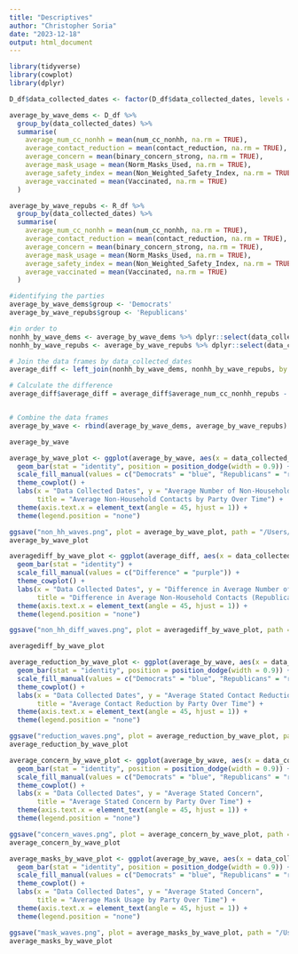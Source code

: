 ```yaml
---
title: "Descriptives"
author: "Christopher Soria"
date: "2023-12-18"
output: html_document
---
```

```r
library(tidyverse)
library(cowplot)
library(dplyr)
```

```r
D_df$data_collected_dates <- factor(D_df$data_collected_dates, levels = c("June 18-24, '20", "September 12-20, '20'", "December 1-7, '20'","February 9-14, '21'","May 14-25, '21'"))  
```


```r
average_by_wave_dems <- D_df %>%
  group_by(data_collected_dates) %>%
  summarise(
    average_num_cc_nonhh = mean(num_cc_nonhh, na.rm = TRUE),
    average_contact_reduction = mean(contact_reduction, na.rm = TRUE),
    average_concern = mean(binary_concern_strong, na.rm = TRUE),
    average_mask_usage = mean(Norm_Masks_Used, na.rm = TRUE),
    average_safety_index = mean(Non_Weighted_Safety_Index, na.rm = TRUE),
    average_vaccinated = mean(Vaccinated, na.rm = TRUE)
  )

average_by_wave_repubs <- R_df %>%
  group_by(data_collected_dates) %>%
  summarise(
    average_num_cc_nonhh = mean(num_cc_nonhh, na.rm = TRUE),
    average_contact_reduction = mean(contact_reduction, na.rm = TRUE),
    average_concern = mean(binary_concern_strong, na.rm = TRUE),
    average_mask_usage = mean(Norm_Masks_Used, na.rm = TRUE),
    average_safety_index = mean(Non_Weighted_Safety_Index, na.rm = TRUE),
    average_vaccinated = mean(Vaccinated, na.rm = TRUE)
  )

#identifying the parties
average_by_wave_dems$group <- 'Democrats'
average_by_wave_repubs$group <- 'Republicans'

#in order to 
nonhh_by_wave_dems <- average_by_wave_dems %>% dplyr::select(data_collected_dates, average_num_cc_nonhh)
nonhh_by_wave_repubs <- average_by_wave_repubs %>% dplyr::select(data_collected_dates, average_num_cc_nonhh)

# Join the data frames by data_collected_dates
average_diff <- left_join(nonhh_by_wave_dems, nonhh_by_wave_repubs, by = "data_collected_dates", suffix = c("_dems", "_repubs"))

# Calculate the difference
average_diff$average_diff = average_diff$average_num_cc_nonhh_repubs - average_diff$average_num_cc_nonhh_dems


# Combine the data frames
average_by_wave <- rbind(average_by_wave_dems, average_by_wave_repubs)

average_by_wave
```

```r
average_by_wave_plot <- ggplot(average_by_wave, aes(x = data_collected_dates, y = average_num_cc_nonhh, fill = group)) +
  geom_bar(stat = "identity", position = position_dodge(width = 0.9)) +
  scale_fill_manual(values = c("Democrats" = "blue", "Republicans" = "red")) +
  theme_cowplot() +
  labs(x = "Data Collected Dates", y = "Average Number of Non-Household Contacts",
       title = "Average Non-Household Contacts by Party Over Time") +
  theme(axis.text.x = element_text(angle = 45, hjust = 1)) +
  theme(legend.position = "none")

ggsave("non_hh_waves.png", plot = average_by_wave_plot, path = "/Users/chrissoria/Documents/Research/BICS_Political_Polarization/plots/Descriptives", width = 12, height = 8, units = "in")
average_by_wave_plot
```

```r
averagediff_by_wave_plot <- ggplot(average_diff, aes(x = data_collected_dates, y = average_diff, fill = "Difference")) +
  geom_bar(stat = "identity") +
  scale_fill_manual(values = c("Difference" = "purple")) +
  theme_cowplot() +
  labs(x = "Data Collected Dates", y = "Difference in Average Number of Non-Household Contacts Over Time", 
       title = "Difference in Average Non-Household Contacts (Republicans - Democrats)") +
  theme(axis.text.x = element_text(angle = 45, hjust = 1)) +
  theme(legend.position = "none")

ggsave("non_hh_diff_waves.png", plot = averagediff_by_wave_plot, path = "/Users/chrissoria/Documents/Research/BICS_Political_Polarization/plots/Descriptives", width = 12, height = 8, units = "in")

averagediff_by_wave_plot
```

```r
average_reduction_by_wave_plot <- ggplot(average_by_wave, aes(x = data_collected_dates, y = average_contact_reduction, fill = group)) +
  geom_bar(stat = "identity", position = position_dodge(width = 0.9)) +
  scale_fill_manual(values = c("Democrats" = "blue", "Republicans" = "red")) +
  theme_cowplot() +
  labs(x = "Data Collected Dates", y = "Average Stated Contact Reduction",
       title = "Average Contact Reduction by Party Over Time") +
  theme(axis.text.x = element_text(angle = 45, hjust = 1)) +
  theme(legend.position = "none")

ggsave("reduction_waves.png", plot = average_reduction_by_wave_plot, path = "/Users/chrissoria/Documents/Research/BICS_Political_Polarization/plots/Descriptives", width = 12, height = 8, units = "in")
average_reduction_by_wave_plot
```

```r
average_concern_by_wave_plot <- ggplot(average_by_wave, aes(x = data_collected_dates, y = average_concern, fill = group)) +
  geom_bar(stat = "identity", position = position_dodge(width = 0.9)) +
  scale_fill_manual(values = c("Democrats" = "blue", "Republicans" = "red")) +
  theme_cowplot() +
  labs(x = "Data Collected Dates", y = "Average Stated Concern",
       title = "Average Stated Concern by Party Over Time") +
  theme(axis.text.x = element_text(angle = 45, hjust = 1)) +
  theme(legend.position = "none")

ggsave("concern_waves.png", plot = average_concern_by_wave_plot, path = "/Users/chrissoria/Documents/Research/BICS_Political_Polarization/plots/Descriptives", width = 12, height = 8, units = "in")
average_concern_by_wave_plot
```

```r
average_masks_by_wave_plot <- ggplot(average_by_wave, aes(x = data_collected_dates, y = average_mask_usage, fill = group)) +
  geom_bar(stat = "identity", position = position_dodge(width = 0.9)) +
  scale_fill_manual(values = c("Democrats" = "blue", "Republicans" = "red")) +
  theme_cowplot() +
  labs(x = "Data Collected Dates", y = "Average Stated Concern",
       title = "Average Mask Usage by Party Over Time") +
  theme(axis.text.x = element_text(angle = 45, hjust = 1)) +
  theme(legend.position = "none")

ggsave("mask_waves.png", plot = average_masks_by_wave_plot, path = "/Users/chrissoria/Documents/Research/BICS_Political_Polarization/plots/Descriptives", width = 12, height = 8, units = "in")
average_masks_by_wave_plot
```


